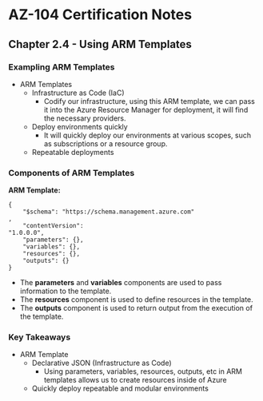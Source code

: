 # AZ-104 Certification Notes
## Chapter 2.4 - Using ARM Templates

### Exampling ARM Templates
* ARM Templates
	* Infrastructure as Code (IaC)
		* Codify our infrastructure, using this ARM template, we can pass it into the Azure Resource Manager for deployment, it will find the necessary providers.
	* Deploy environments quickly
		* It will quickly deploy our environments at various scopes, such as subscriptions or a resource group.
	* Repeatable deployments

### Components of ARM Templates
**ARM Template:**
```
{
	"$schema": "https://schema.management.azure.com"
,
	"contentVersion":
"1.0.0.0",
	"parameters": {},
	"variables": {},
	"resources": {},
	"outputs": {}
}
```
* The **parameters** and **variables** components are used to pass information to the template.
* The **resources** component is used to define resources in the template.
* The **outputs** component is used to return output from the execution of the template.

### Key Takeaways
* ARM Template
	* Declarative JSON (Infrastructure as Code)
		* Using parameters, variables, resources, outputs, etc in ARM templates allows us to create resources inside of Azure
	* Quickly deploy repeatable and modular environments